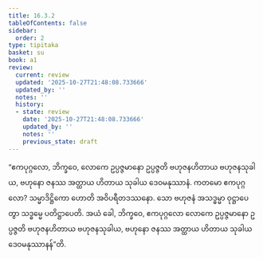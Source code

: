 ```yaml
---
title: 16.3.2
tableOfContents: false
sidebar:
  order: 2
type: tipitaka
basket: su
book: a1
review:
  current: review
  updated: '2025-10-27T21:48:08.733666'
  updated_by: ''
  notes: ''
  history:
  - state: review
    date: '2025-10-27T21:48:08.733666'
    updated_by: ''
    notes: ''
    previous_state: draft
---
```



<ReviewStatus review={frontmatter.review} showDetails={true} />

<HypothesisAnnotation frontmatter={frontmatter} />

<DynamicBreadcrumb />

<Division number="309" book="a1" e="ch" v="15" p="35">

<Paragraph number="398" book="a1">
“ဧကပုဂ္ဂလော, ဘိက္ခဝေ, လောကေ ဥပ္ပဇ္ဇမာနော ဥပ္ပဇ္ဇတိ ဗဟုဇနဟိတာယ ဗဟုဇနသုခါယ, ဗဟုနော ဇနဿ အတ္ထာယ ဟိတာယ သုခါယ ဒေဝမနုဿာနံ. ကတမော ဧကပုဂ္ဂလော? သမ္မာဒိဋ္ဌိကော ဟောတိ အဝိပရီတဒဿနော. သော ဗဟုဇနံ အသဒ္ဓမ္မာ ဝုဋ္ဌာပေတွာ သဒ္ဓမ္မေ ပတိဋ္ဌာပေတိ. အယံ ခေါ, ဘိက္ခဝေ, ဧကပုဂ္ဂလော လောကေ ဥပ္ပဇ္ဇမာနော ဥပ္ပဇ္ဇတိ ဗဟုဇနဟိတာယ ဗဟုဇနသုခါယ, ဗဟုနော ဇနဿ အတ္ထာယ ဟိတာယ သုခါယ ဒေဝမနုဿာနန်”တိ.
</Paragraph>
</Division>
